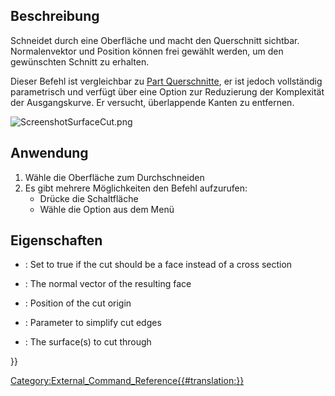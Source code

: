 <languages/>

{{Docnav/de
|[[CurvedShapes_InterpolatedMiddle/de| InterpolierteMitte]]
|
|[[CurvedShapes_Workbench/de|CurvedShapes]]
|IconL=CurvedShapes_InterpolatedMiddle.svg
|IconR=
|IconC=CurvedShapes_workbench_icon.svg
}}

{{GuiCommand/de
|Name=CurvedShapes SurfaceCut
|Name/de=CurvedShapes Oberflächenschnitt
|MenuLocation=Geschwungene Formen → Oberflächenschnitt
|Workbenches=[[CurvedShapes_Workbench/de|CurvedShapes]]
|Shortcut=
|SeeAlso=
}}

<span id="Description"></span>
==Beschreibung==

Schneidet durch eine Oberfläche und macht den Querschnitt sichtbar. Normalenvektor und Position können frei gewählt werden, um den gewünschten Schnitt zu erhalten.

Dieser Befehl ist vergleichbar zu [[Part_CrossSections/de|Part Querschnitte]], er ist jedoch vollständig parametrisch und verfügt über eine Option zur Reduzierung der Komplexität der Ausgangskurve. Er versucht, überlappende Kanten zu entfernen.

[[File:ScreenshotSurfaceCut.png|none|thumb]]
{{Caption|Abbildung eines einfachen FreeCAD-Projekts mit zwei Skizzen, bei denen der Befehl Oberflächenschnitt auf eine Fläche angewendet wurde.}}

<span id="Usage"></span>
==Anwendung==

# Wähle die Oberfläche zum Durchschneiden
# Es gibt mehrere Möglichkeiten den Befehl aufzurufen:
#* Drücke die Schaltfläche {{Button|[[Image:CurvedShapes_SurfaceCut.svg|16px]] [[CurvedShapes_SurfaceCut/de|Oberflächenschnitt]]}}
#* Wähle die Option {{MenuCommand|Curved Shapes → [[Image:CurvedShapes_SurfaceCut.svg|16px]] Oberflächenschnitt}} aus dem Menü

<span id="Properties"></span>
==Eigenschaften==

{{Properties_Title|Oberflächenschnitt}}

<div lang="en" dir="ltr" class="mw-content-ltr">
* {{PropertyData|Face}}: Set to true if the cut should be a face instead of a cross section
* {{PropertyData|Normal}}: The normal vector of the resulting face
* {{PropertyData|Position}}: Position of the cut origin
* {{PropertyData|Simplify}}: Parameter to simplify cut edges
* {{PropertyData|Surfaces}}: The surface(s) to cut through
</div>


{{Docnav/de
|[[CurvedShapes_InterpolatedMiddle/de| InterpolierteMitte]]
|
|[[CurvedShapes_Workbench/de|CurvedShapes]]
|IconL=CurvedShapes_InterpolatedMiddle.svg
|IconR=
|IconC=CurvedShapes_workbench_icon.svg
}}

{{Userdocnavi{{#translation:}}}}
[[Category:External_Command_Reference{{#translation:}}]]